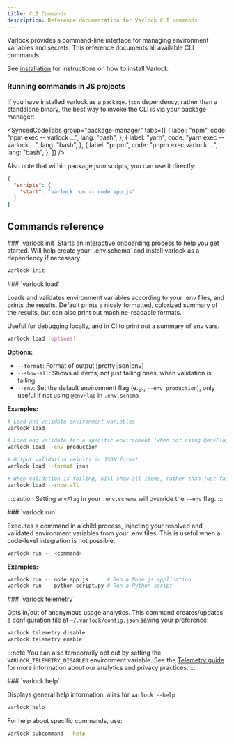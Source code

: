 ```yaml
---
title: CLI Commands
description: Reference documentation for Varlock CLI commands
---
```



Varlock provides a command-line interface for managing environment variables and secrets. This reference documents all available CLI commands.

See [installation](/getting-started/installation) for instructions on how to install Varlock.


### Running commands in JS projects

If you have installed varlock as a `package.json` dependency, rather than a standalone binary, the best way to invoke the CLI is via your package manager:

<SyncedCodeTabs
  group="package-manager"
  tabs={[
    {
      label: "npm",
      code: "npm exec -- varlock ...",
      lang: "bash",
    },
    {
      label: "yarn",
      code: "yarn exec -- varlock ...",
      lang: "bash",
    },
    {
      label: "pnpm",
      code: "pnpm exec varlock ...",
      lang: "bash",
    },
  ]}
/>



Also note that within package.json scripts, you can use it directly:
```json title="package.json"
{
  "scripts": {
    "start": "varlock run -- node app.js"
  }
}
```


## Commands reference

<div class="reference-docs">

<div>
### `varlock init`
Starts an interactive onboarding process to help you get started. Will help create your `.env.schema` and install varlock as a dependency if necessary.

```bash
varlock init
```


</div>

<div>
### `varlock load`

Loads and validates environment variables according to your .env files, and prints the results. Default prints a nicely formatted, colorized summary of the results, but can also print out machine-readable formats.

Useful for debugging locally, and in CI to print out a summary of env vars.

```bash
varlock load [options]
```

**Options:**
- `--format`:     Format of output [pretty|json|env]
- `--show-all`:   Shows all items, not just failing ones, when validation is failing
- `--env`:        Set the default environment flag (e.g., `--env production`), only useful if not using `@envFlag` in `.env.schema`

**Examples:**
```bash
# Load and validate environment variables
varlock load

# Load and validate for a specific environment (when not using @envFlag in .env.schema)
varlock load --env production

# Output validation results in JSON format
varlock load --format json

# When validation is failing, will show all items, rather than just failing ones
varlock load --show-all
```

:::caution
Setting `envFlag` in your `.env.schema` will override the `--env` flag.
:::

</div>

<div>
### `varlock run`

Executes a command in a child process, injecting your resolved and validated environment variables from your .env files. This is useful when a code-level integration is not possible.

```bash
varlock run -- <command>
```

**Examples:**
```bash
varlock run -- node app.js      # Run a Node.js application
varlock run -- python script.py # Run a Python script
```

</div>

<div>
### `varlock telemetry`

Opts in/out of anonymous usage analytics. This command creates/updates a configuration file at `~/.varlock/config.json` saving your preference.

```bash
varlock telemetry disable
varlock telemetry enable
```

:::note
You can also temporarily opt out by setting the `VARLOCK_TELEMETRY_DISABLED` environment variable. See the [Telemetry guide](/guides/telemetry/) for more information about our analytics and privacy practices.
:::
</div>

<div>
### `varlock help`

Displays general help information, alias for `varlock --help`

```bash
varlock help
```

For help about specific commands, use:

```bash
varlock subcommand --help
```

</div>
</div>

